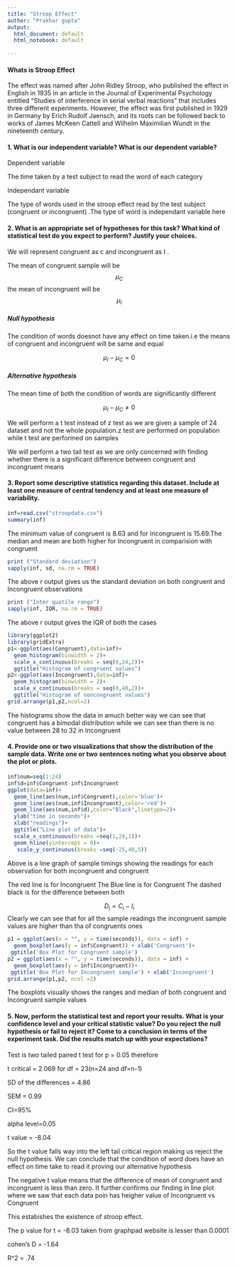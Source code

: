 ```yaml
---
title: "Stroop Effect"
author: "Prakhar gupta"
output:
  html_document: default
  html_notebook: default
  
---
```

#### Whats is Stroop Effect

The effect was named after John Ridley Stroop, who published the effect in English in 1935 in an article in the Journal of Experimental Psychology entitled "Studies of interference in serial verbal reactions" that includes three different experiments. However, the effect was first published in 1929 in Germany by Erich Rudolf Jaensch, and its roots can be followed back to works of James McKeen Cattell and Wilhelm Maximilian Wundt in the nineteenth century.

#### 1. What is our independent variable? What is our dependent variable?

Dependent variable

The time taken by a test subject to read the word of each category

Independant variable

The type of words used in the stroop effect read by the test subject (congruent or incongruent) .The type of word is independant variable here

#### 2. What is an appropriate set of hypotheses for this task? What kind of statistical test do you expect to perform? Justify your choices.


We will represent congruent as c and incongruent as I .

The mean of congruent sample will be 
$$\mu_C$$
the mean of incongruent will be 
$$\mu_I$$

##### Null hypothesis

The condition of words doesnot have any effect on time taken.i.e the means of congruent and incongruent will be same and equal

$$  \mu_I - \mu_C = 0$$

##### Alternative hypothesis

The mean time of both the condition of words are significantly different

$$ \mu_I-\mu_C \neq 0$$

We will perform a t test instead of z test
as we are given a sample of 24 dataset and not the whole population.z test are performed on population while t test are performed on samples

We will perform a two tail test as we are only concerned with finding whether there is a significant difference between congruent and incongruent means

#### 3. Report some descriptive statistics regarding this dataset. Include at least one measure of central tendency and at least one measure of variability.

```r
inf=read.csv("stroopdata.csv")
summary(inf)
```

The minimum value of congruent is 8.63 and for Incongruent is 15.69.The median and mean are both higher for Incongruent in comparision with congruent

```r
print ("Standard deviation")
sapply(inf, sd, na.rm = TRUE)
```

The above r output gives us the standard deviation on both congruent and Incongruent observations

```r
print ("Inter quatile range")
sapply(inf, IQR, na.rm = TRUE)
```
The above r output gives the IQR of both the cases

```r
library(ggplot2)
library(gridExtra)
p1<-ggplot(aes(Congruent),data=inf)+
  geom_histogram(binwidth = 2)+
  scale_x_continuous(breaks = seq(0,24,2))+
  ggtitle("Histogram of congruent values")
p2<-ggplot(aes(Incongruent),data=inf)+
  geom_histogram(binwidth = 2)+
  scale_x_continuous(breaks = seq(0,40,2))+
  ggtitle("Histogram of noncongruent values")
grid.arrange(p1,p2,ncol=2)
```

The histograms show the data in amuch better way we can see that congruent has a bimodal distribution while we can see than there is no value between 28 to 32 in Incongruent


#### 4. Provide one or two visualizations that show the distribution of the sample data. Write one or two sentences noting what you observe about the plot or plots.

```r

inf$num=seq(1:24)
inf$d=inf$Congruent-inf$Incongruent
ggplot(data=inf)+
  geom_line(aes(num,inf$Congruent),color='blue')+
  geom_line(aes(num,inf$Incongruent),color='red')+
  geom_line(aes(num,inf$d),color="Black",linetype=2)+
  ylab("time in seconds")+
  xlab("readings")+
  ggtitle("Line plot of data")+
  scale_x_continuous(breaks =seq(1,24,1))+
  geom_hline(yintercept = 0)+
   scale_y_continuous(breaks =seq(-25,40,5))
```

Above is a line graph of sample timings showing the readings for each observation for both incongruent and congruent

The red line is for Incongruent
The Blue line is for Congruent
The dashed black is for the difference between both 

$$D_i=C_i -I_i$$
Clearly we can see that for all the sample readings the incongruent sample values are higher than tha of congruents ones


```r

p1 = ggplot(aes(x = "", y = time(seconds)), data = inf) + 
  geom_boxplot(aes(y = inf$Congruent)) + xlab('Congruent')+
 ggtitle('Box Plot for Congruent sample')
p2 = ggplot(aes(x = "", y = time(seconds)), data = inf) + 
  geom_boxplot(aes(y = inf$Incongruent))+ 
 ggtitle('Box Plot for Incongruent sample') + xlab('Incongruent')
grid.arrange(p1,p2, ncol =2)
```



The boxplots visually shows the ranges and median of both congruent and Incongruent sample values

#### 5. Now, perform the statistical test and report your results. What is your confidence level and your critical statistic value? Do you reject the null hypothesis or fail to reject it? Come to a conclusion in terms of the experiment task. Did the results match up with your expectations?

Test is two tailed paired t test for p = 0.05 therefore
 
 t critical  = 2.069 for df = 23(n=24 and df=n-1)
 
 SD of the differences = 4.86
 
 SEM = 0.99
 
 CI=95%
 
 alpha level=0.05
 
 
 t value =  -8.04
 
 So the t value falls way into the left tail critical region making us reject the null hypothesis.
 We can conclude that the condition of word does have an effect on time take to read it proving our alternative hypothesis

The negative t value means that the difference of mean of congruent and incongruent is less than zero.
It further confirms our finding in line plot where we saw that each data poin has heigher value of Incongruent vs Congruent

 This estabishes the existence of stroop effect.
 
 The p value for t = -8.03 taken from graphpad website 
  is lesser than 0.0001
  
 cohen's D = -1.64
 
 R^2 = .74





